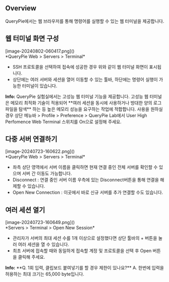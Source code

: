 ## Overview
QueryPie에서는 웹 브라우저를 통해 명령어를 실행할 수 있는 웹 터미널을 제공합니다.

## 웹 터미널 화면 구성
<p align="center">
<div>[image-20240802-060417.png]()</div>
*QueryPie Web &gt; Servers &gt; Terminal*
</p>

* SSH 프로토콜을 선택하여 접속에 성공한 경우 위와 같이 웹 터미널 화면이 표시됩니다.
* 상단에는 여러 서버와 세션을 열어 이동할 수 있는 툴바, 하단에는 명령어 실행이 가능한 터미널이 있습니다.

<div class="alert alert-info">
  <i class="fas fa-info-circle"></i> <strong>Info:</strong> QueryPie 실험실에서는 고성능 웹 터미널 기능을 제공합니다. 고성능 웹 터미널은 메모리 최적화 기술이 적용되어 **여러 세션을 동시에 사용하거나 방대한 양의 로그 파일을 탐색** 하는 등 높은 메모리 성능을 요구하는 작업에 적합합니다. 
사용을 원하실 경우 상단 메뉴바 &gt; Profile &gt; Preference &gt; QueryPie Lab에서 User High Perfomence Web Terminal 스위치를 On으로 설정해 주세요. 

</div>

## 다중 서버 연결하기
<p align="center">
<div>[image-20240723-160622.png]()</div>
*QueryPie Web &gt; Servers &gt; Terminal*
</p>

* 좌측 상단 영역에서 서버 이름을 클릭하면 현재 연결 중인 전체 서버를 확인할 수 있으며 서버 간 이동도 가능합니다.
* Disconnect : 연결 중인 서버 이름 우측에 있는 Disconnect버튼을 통해 연결을 해제할 수 있습니다.
* Open New Connection : 이곳에서 바로 신규 서버를 추가 연결할 수도 있습니다.

## 여러 세션 열기
<p align="center">
<div>[image-20240723-160649.png]()</div>
*Servers &gt; Terminal &gt; Open New Session*
</p>

* 관리자가 서버의 최대 세션 수를 1개 이상으로 설정했다면 상단 툴바의 + 버튼을 눌러 여러 세션을 열 수 있습니다.
* 최초 서버에 접속할 때와 동일하게 접속할 계정 및 프로토콜을 선택 후 Open 버튼을 클릭해 주세요.

<div class="alert alert-info">
  <i class="fas fa-info-circle"></i> <strong>Info:</strong> **Q. 1회 입력, 클립보드 붙여넣기를 할 경우 제한이 있나요?** 
A. 한번에 입력을 허용하는 최대 크기는 65,000 byte입니다. 

</div>
